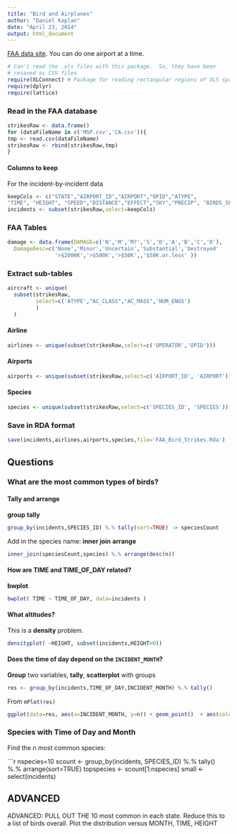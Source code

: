 ```yaml
---
title: "Bird and Airplanes"
author: "Daniel Kaplan"
date: "April 23, 2014"
output: html_document
---
```


[FAA data site](http://wildlife.faa.gov/database.aspx).  You can do one airport at a time.

```r
# Can't read the .xls files with this package.  So, they have been
# resaved as CSV files
require(XLConnect) # Package for reading rectangular regions of XLS spreadsheets
require(dplyr)
require(lattice)
```

### Read in the FAA database

```r
strikesRaw <- data.frame()
for (dataFileName in c('MSP.csv','CA.csv')){
tmp <- read.csv(dataFileName)
strikesRaw <- rbind(strikesRaw,tmp)
}
```

#### Columns to keep

For the incident-by-incident data
```r
keepCols <- c("STATE","AIRPORT_ID","AIRPORT","OPID","ATYPE",                "SPECIES_ID","DAMAGE", "COST_REPAIRS", "AC_CLASS",              "INCIDENT_MONTH","INCIDENT_YEAR","TIME_OF_DAY",         
"TIME", "HEIGHT", "SPEED","DISTANCE","EFFECT","SKY","PRECIP", "BIRDS_SEEN", "BIRDS_STRUCK","SIZE","WARNED","INDICATED_DAMAGE")
incidents <- subset(strikesRaw,select=keepCols)
```

### FAA Tables

```r
damage <- data.frame(DAMAGE=c('N','M','M?','S','D','A','B','C','D'),
  DamageDesc=c('None','Minor','Uncertain','Substantial','Destroyed'
               '>$2000K','>$500K','>$50K',,'$50K.or.less' ))
```


### Extract sub-tables

```r
aircraft <- unique(
  subset(strikesRaw,
         select=c('ATYPE',"AC_CLASS","AC_MASS",'NUM_ENGS')
         )
  )
```

#### Airline

```r
airlines <- unique(subset(strikesRaw,select=c('OPERATOR','OPID')))
```

#### Airports

```r
airports <- unique(subset(strikesRaw,select=c('AIRPORT_ID', 'AIRPORT')))
```

#### Species

```r
species <- unique(subset(strikesRaw,select=c('SPECIES_ID', 'SPECIES')))
```

### Save in RDA format

```r
save(incidents,airlines,airports,species,file='FAA_Bird_Strikes.Rda')
```

## Questions

### What are the most common types of birds?

#### Tally and arrange

**group** **tally**
```r
group_by(incidents,SPECIES_ID) %.% tally(sort=TRUE) -> speciesCount
```

Add in the species name: **inner join** **arrange**
```r
inner_join(speciesCount,species) %.% arrange(desc(n))
```

#### How are TIME and TIME_OF_DAY related?

**bwplot**

```r
bwplot( TIME ~ TIME_OF_DAY, data=incidents )
```

#### What altitudes?

This is a **density** problem.

```r
densityplot( ~HEIGHT, subset(incidents,HEIGHT>0))
```

#### Does the time of day depend on the `INCIDENT_MONTH`?

**Group** two variables, **tally**, **scatterplot** with groups

```r
res <- group_by(incidents,TIME_OF_DAY,INCIDENT_MONTH) %.% tally()
```

From `mPlot(res)`
```r
ggplot(data=res, aes(x=INCIDENT_MONTH, y=n)) + geom_point()  + aes(colour=TIME_OF_DAY)  + stat_smooth(method=loess) + theme(legend.position="top") + labs(title="")
```

### Species with Time of Day and Month

Find the n most common species:

```r
nspecies=10
scount <- group_by(incidents, SPECIES_ID) %.% tally() %.% 
  arrange(sort=TRUE)
topspecies <- scount[1:nspecies]
small <- select(incidents)


## ADVANCED
ADVANCED: PULL OUT THE 10 most common in each state.  Reduce this to a list of birds overall.  Plot the distribution versus MONTH, TIME, HEIGHT

